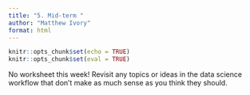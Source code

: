 ```yaml
---
title: "5. Mid-term "
author: "Matthew Ivory"
format: html
---
```


```r
knitr::opts_chunk$set(echo = TRUE)
knitr::opts_chunk$set(eval = TRUE)
```

No worksheet this week! Revisit any topics or ideas in the data science workflow that don't make as much sense as you think they should.